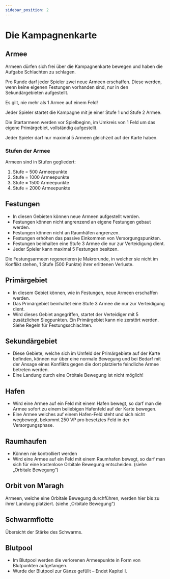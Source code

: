 ```yaml
---
sidebar_position: 2
---
```


# Die Kampagnenkarte

## Armee

Armeen dürfen sich frei über die Kampagnenkarte bewegen und haben die 	Aufgabe Schlachten zu schlagen.

Pro Runde darf jeder Spieler zwei neue Armeen erschaffen. Diese werden, wenn keine eigenen Festungen vorhanden sind, nur in den Sekundärgebieten aufgestellt.

Es gilt, nie mehr als 1 Armee auf einem Feld!

Jeder Spieler startet die Kampagne mit je einer Stufe 1 und Stufe 2 Armee.
		
Die Startarmeen werden vor Spielbeginn, im Umkreis von 1 Feld um das eigene Primärgebiet, vollständig aufgestellt.

Jeder Spieler darf nur maximal 5 Armeen gleichzeit auf der Karte haben.

### Stufen der Armee

Armeen sind in Stufen gegliedert:

1. Stufe = 500 Armeepunkte
2. Stufe = 1000 Armeepunkte
3. Stufe = 1500 Armeepunkte
4. Stufe = 2000 Armeepunkte

## Festungen

- In diesen Gebieten können neue Armeen aufgestellt werden.
- Festungen können nicht angrenzend an eigene Festungen gebaut werden.
- Festungen können nicht an Raumhäfen angrenzen.
- Festungen erhöhen das passive Einkommen von Versorgungspunkten.
- Festungen beinhalten eine Stufe 3 Armee die nur zur Verteidigung dient.
- Jeder Spieler kann maximal 5 Festungen besitzen.

Die Festungsarmeen regenerieren je Makrorunde, in welcher sie nicht im Konflikt	stehen, 1 Stufe (500 Punkte) ihrer erlittenen Verluste.

## Primärgebiet

- In diesem Gebiet können, wie in Festungen, neue Armeen erschaffen werden.
- Das Primärgebiet beinhaltet eine Stufe 3 Armee die nur zur Verteidigung dient. 
- Wird dieses Gebiet angegriffen, startet der Verteidiger mit 5 zusätzlichen Siegpunkten. Ein Primärgebiet kann nie zerstört werden. Siehe Regeln für Festungsschlachten.

## Sekundärgebiet

- Diese Gebiete, welche sich im Umfeld der Primärgebiete auf der Karte befinden, können nur über eine normale Bewegung und bei Bedarf mit der Ansage eines Konflikts gegen die dort platzierte feindliche Armee betreten werden.
- Eine Landung durch eine Orbitale Bewegung ist nicht möglich! 

## Hafen


- Wird eine Armee auf ein Feld mit einem Hafen bewegt, so darf man die Armee sofort zu einem beliebigen Hafenfeld auf der Karte bewegen.
- Eine Armee welches auf einem Hafen-Feld steht und sich nicht wegbewegt, bekommt 250 VP pro besetztes Feld in der Versorgungsphase. 

## Raumhaufen

- Können nie kontrolliert werden
- Wird eine Armee auf ein Feld mit einem Raumhafen bewegt, so darf man sich 	für eine kostenlose Orbitale Bewegung entscheiden. (siehe „Orbitale Bewegung“)


## Orbit von M’aragh

Armeen, welche eine Orbitale Bewegung durchführen, werden hier bis zu ihrer Landung platziert. (siehe „Orbitale Bewegung“)

## Schwarmflotte

Übersicht der Stärke des Schwarms.

## Blutpool

- Im Blutpool werden die verlorenen Armeepunkte in Form von Blutpunkten aufgefangen. 
- Wurde der Blutpool zur Gänze gefüllt – Endet Kapitel I.